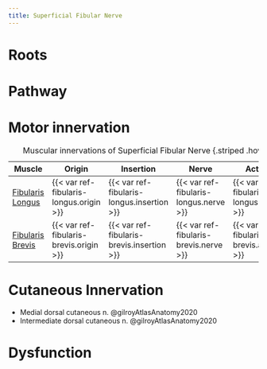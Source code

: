 ```yaml
---
title: Superficial Fibular Nerve
---
```



# Roots

# Pathway

# Motor innervation

| Muscle  | Origin | Insertion | Nerve | Action |
|------|--------|-------|----------|--------|
| [Fibularis Longus]({{< var ref-fibularis-longus.path >}}) | {{< var ref-fibularis-longus.origin >}} | {{< var ref-fibularis-longus.insertion >}} | {{< var ref-fibularis-longus.nerve >}} | {{< var ref-fibularis-longus.action >}} |
| [Fibularis Brevis]({{< var ref-fibularis-brevis.path >}}) | {{< var ref-fibularis-brevis.origin >}} | {{< var ref-fibularis-brevis.insertion >}} | {{< var ref-fibularis-brevis.nerve >}} | {{< var ref-fibularis-brevis.action >}} |
: Muscular innervations of Superficial Fibular Nerve {.striped .hover}


# Cutaneous Innervation

- Medial dorsal cutaneous n. @gilroyAtlasAnatomy2020
- Intermediate dorsal cutaneous n. @gilroyAtlasAnatomy2020

# Dysfunction